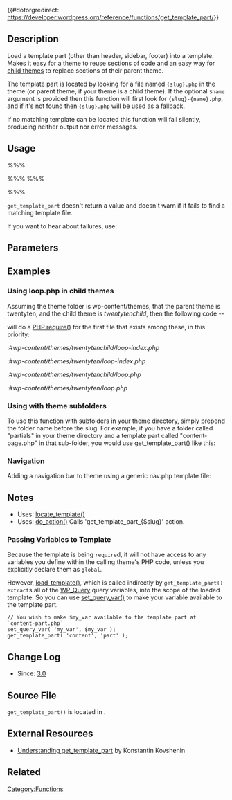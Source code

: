 {{#dotorgredirect: https://developer.wordpress.org/reference/functions/get_template_part/}}

{{Languages|
{{en|Function Reference/get_template_part}}
{{tr|Fonksiyon Referans/get_template_part}}
{{ja|関数リファレンス/get_template_part}}
{{zh-cn|调用模板部分/get_template_part}}
{{pt-br|get_template_part}}
{{ru|Теги шаблонов/get_template_part}}
}}

== Description ==
Load a template part (other than header, sidebar, footer) into a template. Makes it easy for a theme to reuse sections of code and an easy way for [[Child Themes|child themes]] to replace sections of their parent theme.

The template part is located by looking for a file named <tt>{slug}.php</tt> in the theme (or parent theme, if your theme is a child theme).  If the optional <tt>$name</tt> argument is provided then this function will first look for <tt>{slug}-{name}.php</tt>, and if it's not found then <tt>{slug}.php</tt> will be used as a fallback.

If no matching template can be located this function will fail silently, producing neither output nor error messages.

== Usage ==

%%% <?php get_template_part( $slug ); ?> %%%
%%% <?php get_template_part( $slug, $name ); ?> %%%

<code>get_template_part</code> doesn't return a value and doesn't warn if it fails to find a matching template file.

If you want to hear about failures, use:

    <?php assert( "locate_template( array('$slug-$name.php', '$slug.php'), false, false )" ); ?>

== Parameters ==
{{Parameter|$slug|string|The slug name for the generic template.}}
{{Parameter|$name|string|The name of the specialized template.|optional}}

== Examples  ==

=== Using loop.php in child themes ===
Assuming the theme folder is wp-content/themes, that the parent theme is twentyten,  and the child theme is ''twentytenchild'', then the following code --
 <?php get_template_part( 'loop', 'index' ); ?>

will do a [http://www.php.net/manual/en/function.require.php PHP require()] for the first file that exists among these, in this priority:

:#''wp-content/themes/twentytenchild/loop-index.php''
:#''wp-content/themes/twentyten/loop-index.php''
:#''wp-content/themes/twentytenchild/loop.php''
:#''wp-content/themes/twentyten/loop.php''

=== Using with theme subfolders === 

To use this function with subfolders in your theme directory, simply prepend the folder name before the slug. For example, if you have a folder called "partials" in your theme directory and a template part called "content-page.php" in that sub-folder, you would use get_template_part() like this: 
 <?php get_template_part( 'partials/content', 'page' ); ?>

=== Navigation ===
Adding a navigation bar to theme using a generic nav.php template file:

 <?php get_template_part( 'nav' );           // Navigation bar (nav.php) ?>
 <?php get_template_part( 'nav', '2' );      // Navigation bar #2 (nav-2.php) ?>
 <?php get_template_part( 'nav', 'single' ); // Navigation bar to use in single pages (nav-single.php) ?>

== Notes  ==
* Uses: [[Function_Reference/locate_template|locate_template()]]
* Uses: [[Function_Reference/do_action|do_action()]] Calls 'get_template_part_{$slug}' action.

=== Passing Variables to Template ===
Because the template is being <tt>require</tt>d, it will not have access to any variables you define within the calling theme's PHP code, unless you explicitly declare them as <code>global</code>.

However, [[Function_Reference/load_template|load_template()]], which is called indirectly by <tt>get_template_part()</tt> <tt>extract</tt>s all of the [[Class_Reference/WP_Query|WP_Query]] query variables, into the scope of the loaded template. So you can use [[Function_Reference/set_query_var|set_query_var()]] to make your variable available to the template part.

<pre>
// You wish to make $my_var available to the template part at `content-part.php`
set_query_var( 'my_var', $my_var );
get_template_part( 'content', 'part' );
</pre>

== Change Log ==
* Since: [[Version 3.0|3.0]]

== Source File ==
<tt>get_template_part()</tt> is located in {{Trac|wp-includes/general-template.php}}.

== External Resources ==

* [http://kovshenin.com/2013/get_template_part/ Understanding get_template_part] by Konstantin Kovshenin

== Related ==
{{Include Tags}}
{{Tag Footer}}

[[Category:Functions]]